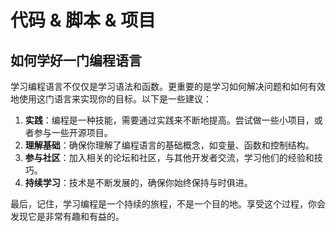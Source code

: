 # 代码 & 脚本 & 项目

## 如何学好一门编程语言

学习编程语言不仅仅是学习语法和函数。更重要的是学习如何解决问题和如何有效地使用这门语言来实现你的目标。以下是一些建议：

1. **实践**：编程是一种技能，需要通过实践来不断地提高。尝试做一些小项目，或者参与一些开源项目。
2. **理解基础**：确保你理解了编程语言的基础概念，如变量、函数和控制结构。
3. **参与社区**：加入相关的论坛和社区，与其他开发者交流，学习他们的经验和技巧。
4. **持续学习**：技术是不断发展的，确保你始终保持与时俱进。

最后，记住，学习编程是一个持续的旅程，不是一个目的地。享受这个过程，你会发现它是非常有趣和有益的。

